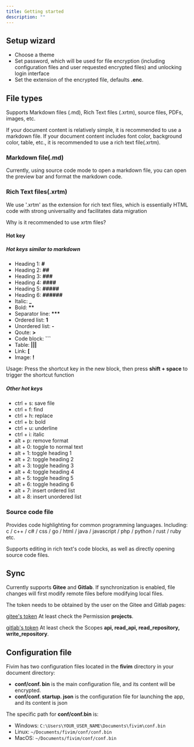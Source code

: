 ```yaml
---
title: Getting started
description: ""
---
```



## Setup wizard

- Choose a theme
- Set password, which will be used for file encryption (including configuration files and user requested encrypted files) and unlocking login interface
- Set the extension of the encrypted file, defaults **.enc**.

## File types

Supports Markdown files (.md), Rich Text files (.xrtm), source files, PDFs, images, etc.

If your document content is relatively simple, it is recommended to use a markdown file.
If your document content includes font color, background color, table, etc., it is recommended to use a rich text file(.xrtm).

### Markdown file(.md)

Currently, using source code mode to open a markdown file, you can open the preview bar and format the markdown code.

### Rich Text files(.xrtm)

We use '.xrtm' as the extension for rich text files, which is essentially HTML code with strong universality and facilitates data migration

<Link link="/en/faq/faq/#why-is-it-recommended-to-use-xrtm-files">
  Why is it recommended to use xrtm files?
</Link>

#### Hot key

##### Hot keys similar to markdown

- Heading 1: **#**
- Heading 2: **##**
- Heading 3: **###**
- Heading 4: **####**
- Heading 5: **#####**
- Heading 6: **######**
- Italic: **\_**
- Bold: **\*\***
- Separator line: **\*\*\***
- Ordered list: **1**
- Unordered list: **-**
- Qoute: **>**
- Code block: **```**
- Table: **|||**
- Link: **[**
- Image: **!**

Usage: Press the shortcut key in the new block, then press **shift + space** to trigger the shortcut function

##### Other hot keys

- ctrl + s: save file
- ctrl + f: find
- ctrl + h: replace
- ctrl + b: bold
- ctrl + u: underline
- ctrl + i: italic
- alt + p: remove format
- alt + 0: toggle to normal text
- alt + 1: toggle heading 1
- alt + 2: toggle heading 2
- alt + 3: toggle heading 3
- alt + 4: toggle heading 4
- alt + 5: toggle heading 5
- alt + 6: toggle heading 6
- alt + 7: insert ordered list
- alt + 8: insert unordered list

### Source code file

Provides code highlighting for common programming languages. Including: c / c++ / c# / css / go / html / java / javascript / php / python / rust / ruby etc.

Supports editing in rich text's code blocks, as well as directly opening source code files.

## Sync

Currently supports **Gitee** and **Gitlab**. If synchronization is enabled, file changes will first modify remote files before modifying local files.

The token needs to be obtained by the user on the Gitee and Gitlab pages:

[gitee's token](https://gitee.com/profile/personal_access_tokens/new) At least check the Permission **projects**.

[gitlab's token](https://gitlab.com/-/user_settings/personal_access_tokens) At least check the Scopes **api, read_api, read_repository, write_repository**.

## Configuration file

Fivim has two configuration files located in the **fivim** directory in your document directory:

- **conf/conf. bin** is the main configuration file, and its content will be encrypted.
- **conf/conf. startup. json** is the configuration file for launching the app, and its content is json

The specific path for **conf/conf.bin** is:

- Windows: `C:\Users\YOUR_USER_NAME\Documents\fivim\conf.bin`
- Linux: `~/Documents/fivim/conf/conf.bin`
- MacOS: `~/Documents/fivim/conf/conf.bin`
